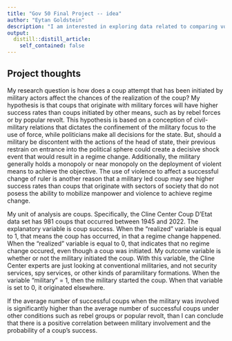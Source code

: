 ```yaml
---
title: "Gov 50 Final Project -- idea"
author: "Eytan Goldstein"
description: "I am interested in exploring data related to comparing voting data in Eastern Europe with GDP per capita. I want to study the correlation between low voting/ low interest in democracy in areas that have struggled to transition from socialism to a capitalistic market system since the fall of the Soviet Union and its satellite states in the 1990s.In essence, I want to study how voting patters across Eastern European states is affected by their economic gains since the introduction of market based economic models. Obviously, this is a broad topic and I will need to find the requisite data sets to follow through with this. Nevertheless, it is a start."
output:
  distill::distill_article:
    self_contained: false
---
```




## Project thoughts
My research question is how does a coup attempt that has been initiated by military actors affect the chances of the realization of the coup? My hypothesis is that coups that originate with military forces will have higher success rates than coups initiated by other means, such as by rebel forces or by popular revolt. This hypothesis is based on a conception of civil-military relations that dictates the confinement of the military focus to the use of force, while politicians make all decisions for the state. But, should a military be discontent with the actions of the head of state, their previous restrain on entrance into the political sphere could create a decisive shock event that would result in a regime change. Additionally, the military generally holds a monopoly or near monopoly on the deployment of violent means to achieve the objective. The use of violence to affect a successful change of ruler is another reason that a military led coup may see higher success rates than coups that originate with sectors of society that do not posess the ability to mobilize manpower and violence to achieve regime change. 

My unit of analysis are coups. Specifically, the Cline Center Coup D'Etat data set has 981 coups that occurred between 1945 and 2022. The explanatory variable is coup success. When the "realized" variable is equal to 1, that means the coup has occurred, in that a regime change happened. When the "realized" variable is equal to 0, that indicates that no regime change occured, even though a coup was initiated. My outcome variable is whether or not the military initiated the coup. With this variable, the Cline Center experts are just looking at conventional militaries, and not security services, spy services, or other kinds of paramilitary formations. When the variable "military" = 1, then the military started the coup. When that variable is set to 0, it originated elsewhere. 

If the average number of successful coups when the military was involved is significantly higher than the average number of successful coups under other conditions such as rebel groups or popular revolt, than I can conclude that there is a positive correlation between military involvement and the probability of a coup's success. 